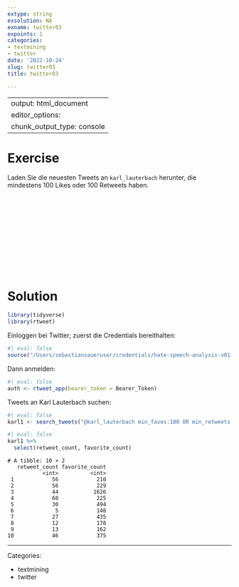```yaml
---
extype: string
exsolution: NA
exname: twitter03
expoints: 1
categories:
- textmining
- twitter
date: '2022-10-24'
slug: twitter03
title: twitter03

---
```



---
output: html_document
editor_options: 
  chunk_output_type: console
---








# Exercise


Laden Sie die neuesten Tweets an `karl_lauterbach` herunter, die mindestens 100 Likes oder 100 Retweets haben.





</br>
</br>
</br>
</br>
</br>
</br>
</br>
</br>
</br>
</br>

# Solution



```r
library(tidyverse)
library(rtweet)
```


Einloggen bei Twitter; zuerst die Credentials bereithalten:

```r
#| eval: false
source("/Users/sebastiansaueruser/credentials/hate-speech-analysis-v01-twitter.R")
```

Dann anmelden:

```r
#| eval: false
auth <- rtweet_app(bearer_token = Bearer_Token)
```



Tweets an Karl Lauterbach suchen:


```r
#| eval: false
karl1 <- search_tweets("@karl_lauterbach min_faves:100 OR min_retweets:100", n = 10)
```



```r
#| eval: false
karl1 %>% 
  select(retweet_count, favorite_count)
```



```
# A tibble: 10 × 2
   retweet_count favorite_count
           <int>          <int>
 1            56            210
 2            56            229
 3            44           1626
 4            60            225
 5            30            494
 6             5            148
 7            27            435
 8            12            178
 9            13            162
10            46            375
```


 


---

Categories: 

- textmining
- twitter

